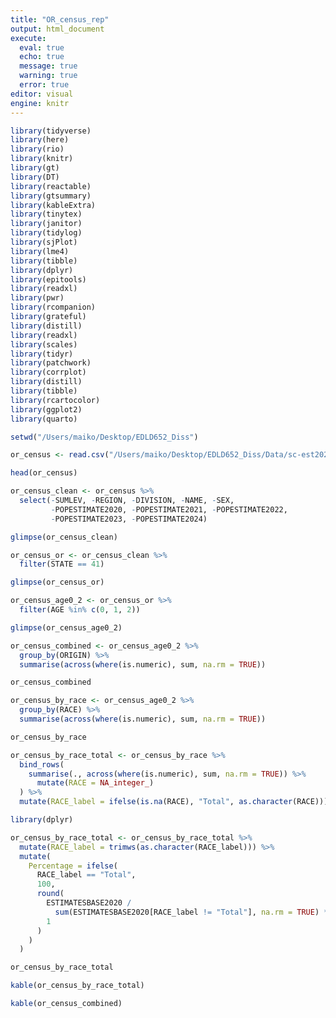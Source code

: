 ```yaml
---
title: "OR_census_rep"
output: html_document
execute: 
  eval: true 
  echo: true
  message: true 
  warning: true
  error: true
editor: visual
engine: knitr
---
```


```r
library(tidyverse)
library(here)
library(rio)
library(knitr)
library(gt)
library(DT)
library(reactable)
library(gtsummary)
library(kableExtra)
library(tinytex)
library(janitor)
library(tidylog)
library(sjPlot)
library(lme4)
library(tibble)
library(dplyr)
library(epitools)
library(readxl)
library(pwr)
library(rcompanion)
library(grateful)
library(distill)
library(readxl)
library(scales)
library(tidyr)
library(patchwork)
library(corrplot)
library(distill)
library(tibble)
library(rcartocolor)
library(ggplot2)
library(quarto)
```

```r
setwd("/Users/maiko/Desktop/EDLD652_Diss")
```

```r
or_census <- read.csv("/Users/maiko/Desktop/EDLD652_Diss/Data/sc-est2024-alldata6.csv", stringsAsFactors = FALSE)
```

```r
head(or_census)
```

```r
or_census_clean <- or_census %>%
  select(-SUMLEV, -REGION, -DIVISION, -NAME, -SEX,
         -POPESTIMATE2020, -POPESTIMATE2021, -POPESTIMATE2022,
         -POPESTIMATE2023, -POPESTIMATE2024)

glimpse(or_census_clean)
```

```r
or_census_or <- or_census_clean %>%
  filter(STATE == 41)

glimpse(or_census_or)
```

```r
or_census_age0_2 <- or_census_or %>%
  filter(AGE %in% c(0, 1, 2))

glimpse(or_census_age0_2)
```

```r
or_census_combined <- or_census_age0_2 %>%
  group_by(ORIGIN) %>%
  summarise(across(where(is.numeric), sum, na.rm = TRUE))

or_census_combined
```

```r
or_census_by_race <- or_census_age0_2 %>%
  group_by(RACE) %>%
  summarise(across(where(is.numeric), sum, na.rm = TRUE))

or_census_by_race
```

```r
or_census_by_race_total <- or_census_by_race %>%
  bind_rows(
    summarise(., across(where(is.numeric), sum, na.rm = TRUE)) %>% 
      mutate(RACE = NA_integer_)
  ) %>%
  mutate(RACE_label = ifelse(is.na(RACE), "Total", as.character(RACE)))
```

```r
library(dplyr)

or_census_by_race_total <- or_census_by_race_total %>%
  mutate(RACE_label = trimws(as.character(RACE_label))) %>%
  mutate(
    Percentage = ifelse(
      RACE_label == "Total",
      100,
      round(
        ESTIMATESBASE2020 / 
          sum(ESTIMATESBASE2020[RACE_label != "Total"], na.rm = TRUE) * 100,
        1
      )
    )
  )

or_census_by_race_total

```

```r
kable(or_census_by_race_total)
```

```r
kable(or_census_combined)
```
